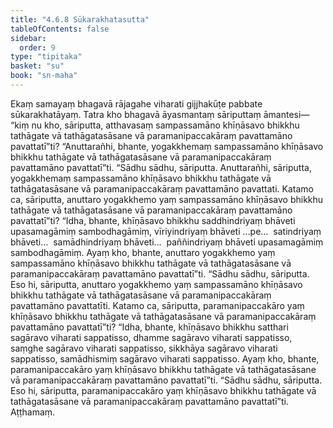 ```yaml
---
title: "4.6.8 Sūkarakhatasutta"
tableOfContents: false
sidebar:
  order: 9
type: "tipitaka"
basket: "su"
book: "sn-maha"
---
```



<DynamicBreadcrumb />

<Division number="528" book="sn-maha" bookNo="14" page="205">

<Paragraph number="1218" book="sn-maha">
Ekaṃ samayaṃ bhagavā rājagahe viharati gijjhakūṭe pabbate sūkarakhatāyaṃ. Tatra kho bhagavā āyasmantaṃ sāriputtaṃ āmantesi—  “kiṃ nu kho, sāriputta, atthavasaṃ sampassamāno khīṇāsavo bhikkhu tathāgate vā tathāgatasāsane vā paramanipaccakāraṃ pavattamāno pavattatī”ti? “Anuttarañhi, bhante, yogakkhemaṃ sampassamāno khīṇāsavo bhikkhu tathāgate vā tathāgatasāsane vā paramanipaccakāraṃ pavattamāno pavattatī”ti. “Sādhu sādhu, sāriputta. Anuttarañhi, sāriputta, yogakkhemaṃ sampassamāno khīṇāsavo bhikkhu tathāgate vā tathāgatasāsane vā paramanipaccakāraṃ pavattamāno pavattati.
</Paragraph>

<Paragraph number="1219" book="sn-maha">
Katamo ca, sāriputta, anuttaro yogakkhemo yaṃ sampassamāno khīṇāsavo bhikkhu tathāgate vā tathāgatasāsane vā paramanipaccakāraṃ pavattamāno pavattatī”ti? “Idha, bhante, khīṇāsavo bhikkhu saddhindriyaṃ bhāveti upasamagāmiṃ sambodhagāmiṃ, vīriyindriyaṃ bhāveti …pe…  satindriyaṃ bhāveti…  samādhindriyaṃ bhāveti…  paññindriyaṃ bhāveti upasamagāmiṃ sambodhagāmiṃ. Ayaṃ kho, bhante, anuttaro yogakkhemo yaṃ sampassamāno khīṇāsavo bhikkhu tathāgate vā tathāgatasāsane vā paramanipaccakāraṃ pavattamāno pavattatī”ti. “Sādhu sādhu, sāriputta. Eso hi, sāriputta, anuttaro yogakkhemo yaṃ sampassamāno khīṇāsavo bhikkhu tathāgate vā tathāgatasāsane vā paramanipaccakāraṃ pavattamāno pavattatīti.
</Paragraph>

<Paragraph number="1220" book="sn-maha">
Katamo ca, sāriputta, paramanipaccakāro yaṃ khīṇāsavo bhikkhu tathāgate vā tathāgatasāsane vā paramanipaccakāraṃ pavattamāno pavattatī”ti? “Idha, bhante, khīṇāsavo bhikkhu satthari sagāravo viharati sappatisso, dhamme sagāravo viharati sappatisso, saṃghe sagāravo viharati sappatisso, sikkhāya sagāravo viharati sappatisso, samādhismiṃ sagāravo viharati sappatisso. Ayaṃ kho, bhante, paramanipaccakāro yaṃ khīṇāsavo bhikkhu tathāgate vā tathāgatasāsane vā paramanipaccakāraṃ pavattamāno pavattatī”ti. “Sādhu sādhu, sāriputta. Eso hi, sāriputta, paramanipaccakāro yaṃ khīṇāsavo bhikkhu tathāgate vā tathāgatasāsane vā paramanipaccakāraṃ pavattamāno pavattatī”ti.

</Paragraph>
</Division>

<Paragraph number="1221" type="center" book="sn-maha">
Aṭṭhamaṃ.
</Paragraph>